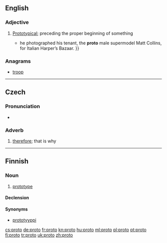 {{also|proto-|protó}}
==English==

===Adjective===
{{en-adj|-}}

# [[prototype|Prototypical]]; preceding the proper beginning of something
#* {{quote-news|2007|March 11|Horacio Silva|Muscle Man|New York Times|url=http://www.nytimes.com/2007/03/11/style/tmagazine/11tmuscle.html
|passage={{...|After studying economics at Bard College in New York, Ritts moved back to the West Coast; his break came in 1978 when}} he photographed his tenant, the '''proto''' male supermodel Matt Collins, for Italian Harper’s Bazaar. }}

===Anagrams===
* [[troop#English|troop]]

----

==Czech==

===Pronunciation===
* {{audio|Cs-proto.ogg|audio}}

===Adverb===
{{head|cs|adverb}}

# [[therefore]]; that is why

----

==Finnish==

===Noun===
{{fi-noun}}

# {{context|colloquial|lang=fi}} [[prototype]]

====Declension====
{{fi-decl-valo|prot}}

====Synonyms====
* [[prototyyppi]]

[[cs:proto]]
[[de:proto]]
[[fr:proto]]
[[kn:proto]]
[[hu:proto]]
[[ml:proto]]
[[pl:proto]]
[[pt:proto]]
[[fi:proto]]
[[tr:proto]]
[[uk:proto]]
[[zh:proto]]